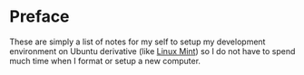 # Preface {.unnumbered}

These are simply a list of notes for my self to setup my development environment on Ubuntu derivative (like [Linux Mint](https://linuxmint.com/)) so I do not have to spend much time when I format or setup a new computer.
